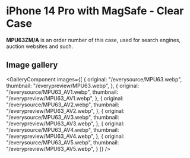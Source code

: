 
# iPhone 14 Pro  with MagSafe - Clear Case

<Callout type='info' emoji='👉🏻'>**MPU63ZM/A** is an order number of this case, used for search engines, auction websites and such.</Callout>

## Image gallery

<GalleryComponent
    images={[
      {
        original: "/everysource/MPU63.webp",
        thumbnail: "/everypreview/MPU63.webp",
      },
      {
        original: "/everysource/MPU63_AV1.webp",
        thumbnail: "/everypreview/MPU63_AV1.webp",
      },
      {
        original: "/everysource/MPU63_AV2.webp",
        thumbnail: "/everypreview/MPU63_AV2.webp",
      },
      {
        original: "/everysource/MPU63_AV3.webp",
        thumbnail: "/everypreview/MPU63_AV3.webp",
      },
      {
        original: "/everysource/MPU63_AV4.webp",
        thumbnail: "/everypreview/MPU63_AV4.webp",
      },
      {
        original: "/everysource/MPU63_AV5.webp",
        thumbnail: "/everypreview/MPU63_AV5.webp",
      }
    ]}
  />
